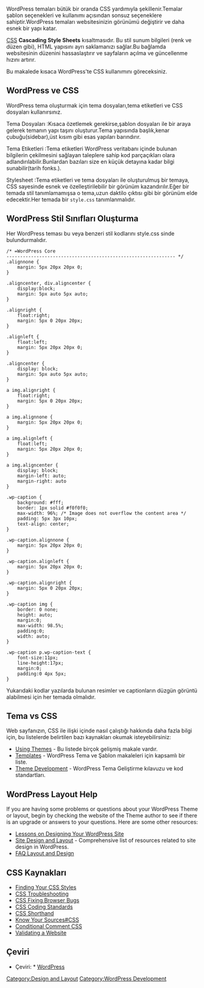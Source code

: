 WordPress temaları bütük bir oranda CSS yardımıyla şekillenir.Temalar şablon seçenekleri ve kullanımı açısından sonsuz seçeneklere sahiptir.WordPress temaları websitesinizin görünümü değiştirir ve daha esnek bir yapı katar.


[[Glossary#CSS|CSS]] '''Cascading Style Sheets''' kısaltmasıdır. Bu stil sunum bilgileri (renk ve düzen gibi), HTML yapısını ayrı saklamanızı sağlar.Bu bağlamda websitesinin düzenini hassaslaştırır ve sayfaların açılma ve güncellenme hızını artırır.

Bu makalede kısaca WordPress'te CSS kullanımını göreceksiniz.

==WordPress ve CSS==

WordPress tema oluşturmak için tema dosyaları,tema etiketleri ve CSS dosyaları kullanırsınız.

;Tema Dosyaları :Kısaca özetlemek gerekirse,şablon dosyaları ile bir araya gelerek temanın yapı taşını oluşturur.Tema yapısında başlık,kenar çubuğu(sidebar),üst kısım gibi esas yapıları barındırır.

;Tema Etiketleri :Tema etiketleri WordPress veritabanı içinde bulunan bilgilerin çekilmesini sağlayan taleplere sahip kod parçaçıkları olara adlandırılabilir.Bunlardan bazıları size en küçük detayına kadar bilgi sunabilir(tarih fonks.).

;Stylesheet :Tema etiketleri ve tema dosyaları ile oluşturulmuş bir temaya, CSS sayesinde esnek ve özelleştirilebilir bir görünüm kazandırılır.Eğer bir temada stil tanımlamamışsa o tema,uzun daktilo çıktısı gibi bir görünüm elde edecektir.Her temada bir <tt>style.css</tt> tanımlanmalıdır.
==WordPress Stil Sınıfları Oluşturma==
Her WordPress teması bu veya benzeri stil kodlarını style.css sinde bulundurmalıdır.
<pre>
/* =WordPress Core
-------------------------------------------------------------- */
.alignnone {
    margin: 5px 20px 20px 0;
}

.aligncenter, div.aligncenter {
    display:block;
    margin: 5px auto 5px auto;
}

.alignright {
    float:right;
    margin: 5px 0 20px 20px;
}

.alignleft {
    float:left;
    margin: 5px 20px 20px 0;
}

.aligncenter {
    display: block;
    margin: 5px auto 5px auto;
}

a img.alignright {
    float:right;
    margin: 5px 0 20px 20px;
}

a img.alignnone {
    margin: 5px 20px 20px 0;
}

a img.alignleft {
    float:left;
    margin: 5px 20px 20px 0;
}

a img.aligncenter {
    display: block;
    margin-left: auto;
    margin-right: auto
}

.wp-caption {
    background: #fff;
    border: 1px solid #f0f0f0;
    max-width: 96%; /* Image does not overflow the content area */
    padding: 5px 3px 10px;
    text-align: center;
}

.wp-caption.alignnone {
    margin: 5px 20px 20px 0;
}

.wp-caption.alignleft {
    margin: 5px 20px 20px 0;
}

.wp-caption.alignright {
    margin: 5px 0 20px 20px;
}

.wp-caption img {
    border: 0 none;
    height: auto;
    margin:0;
    max-width: 98.5%;
    padding:0;
    width: auto;
}

.wp-caption p.wp-caption-text {
    font-size:11px;
    line-height:17px;
    margin:0;
    padding:0 4px 5px;
}

</pre>
Yukarıdaki kodlar yazılarda bulunan resimler ve captionların düzgün görüntü alabilmesi için her temada olmalıdır.

== Tema vs CSS ==
Web sayfanızın, CSS ile ilişki içinde nasıl çalıştığı hakkında daha fazla bilgi için, bu listelerde belirtilen bazı kaynakları okumak isteyebilirsiniz:

* [[Using Themes]] - Bu listede birçok gelişmiş makale vardır.
* [[Templates]] - WordPress Tema ve Şablon makaleleri için kapsamlı bir liste.
* [[Theme Development]] - WordPress Tema Geliştirme kılavuzu ve kod standartları.

== WordPress Layout Help ==

If you are having some problems or questions about your WordPress Theme or layout, begin by checking the website of the Theme author to see if there is an upgrade or answers to your questions. Here are some other resources:

* [[WordPress Lessons#Designing Your WordPress Site|Lessons on Designing Your WordPress Site]]
* [[Site Design and Layout]] - Comprehensive list of resources related to site design in WordPress.
* [[FAQ Layout and Design]]

== CSS Kaynakları ==

* [[Finding Your CSS Styles]]
* [[CSS Troubleshooting]]
* [[CSS Fixing Browser Bugs]]
* [[CSS Coding Standards]]
* [[CSS Shorthand]]
* [[Know Your Sources#CSS]]
* [[Conditional Comment CSS]]
* [[Validating a Website]]


[[Category:Design and Layout]]
[[Category:WordPress Development]]

== Çeviri ==

* Çeviri: * [http://www.wpustam.com/ WordPress ]


{{Languages|
{{en|CSS}}
{{ja|CSS}}
{{th|CSS}}
{{zh-cn|CSS}}
}}